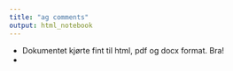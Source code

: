 ```yaml
---
title: "ag comments"
output: html_notebook
---
```


-   Dokumentet kjørte fint til html, pdf og docx format. Bra!
-   
